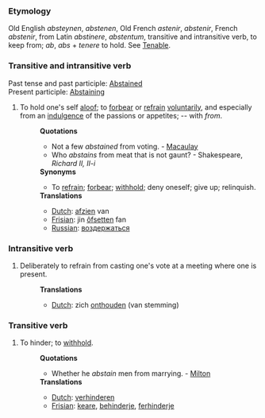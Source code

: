 ===Etymology===
Old English ''absteynen'', ''abstenen'', Old French ''astenir'', ''abstenir'', French ''abstenir'', from Latin ''abstinere'', ''abstentum'', transitive and intransitive verb, to keep from; ''ab'', ''abs'' + ''tenere'' to hold. See [[Tenable]].
===Transitive and intransitive verb===
Past tense and past participle: [[Abstained]] <br>
Present participle: [[Abstaining]]
#To hold one's self [[aloof]]; to [[forbear]] or [[refrain]] [[voluntarily]], and especially from an [[indulgence]] of the passions or appetites; -- with ''from''.
#:'''Quotations'''
#:*Not a few ''abstained'' from voting. - [[Macaulay]]
#:*Who ''abstains'' from meat that is not gaunt? - Shakespeare, ''Richard II, II-i''
#:'''Synonyms'''
#:*To [[refrain]]; [[forbear]]; [[withhold]]; deny oneself; give up; relinquish.
#:'''Translations'''
#:*[[Dutch]]: [[afzien]] van
#:*[[Frisian]]: jin [[ôfsetten]] fan
#:*[[Russian]]: [[воздержаться]]

===Intransitive verb===
#Deliberately to refrain from casting one's vote at a meeting where one is present.
#:'''Translations'''
#:*[[Dutch]]: zich [[onthouden]] (van stemming)
===Transitive verb===
#To hinder; to [[withhold]].
#:'''Quotations'''
#:*Whether he ''abstain'' men from marrying. - [[Milton]]
#:'''Translations'''
#:*[[Dutch]]: [[verhinderen]]
#:*[[Frisian]]: [[keare]], [[behinderje]], [[ferhinderje]]